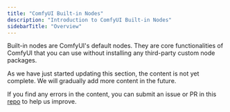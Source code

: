 ```yaml
---
title: "ComfyUI Built-in Nodes"
description: "Introduction to ComfyUI Built-in Nodes"
sidebarTitle: "Overview"
---
```


Built-in nodes are ComfyUI's default nodes. They are core functionalities of ComfyUI that you can use without installing any third-party custom node packages.

As we have just started updating this section, the content is not yet complete. We will gradually add more content in the future.

If you find any errors in the content, you can submit an issue or PR in this [repo](https://github.com/Comfy-Org/docs) to help us improve.